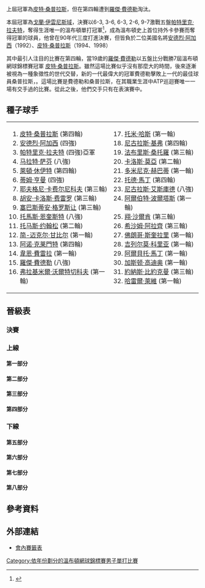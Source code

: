 {{noteTA
|G1=Tennis
|1=zh-hans:轮;zh-hant:圈
|2=zh-hans:半区;zh-hant:半部;
|3=zh-hans:半决赛;zh-hk:準決賽;zh-tw:四強;
|4=zh-hans:半準决赛;zh-hk:半準決賽;zh-tw:八強;
|5=zh-hans:温布尔登;zh-hk:溫布頓;zh-tw:溫布頓;
}}

{{GrandSlamEvents|2001|溫布頓網球錦標賽|
|defchamp= {{Flagicon|USA}} [[皮特·桑普拉斯|皮特·桑普拉斯]]
|champ={{flagicon|CRO}} [[戈蘭·伊雲尼斯域|戈蘭·伊雲尼斯域]]
|runner={{flagicon|AUS}} [[帕特里克·拉夫特|帕特里克·拉夫特]]
|score=6-3, 3-6, 6-3, 2-6, 9-7
}}

{{main|2001年溫布爾登網球錦標賽}}

上屆冠軍為[[皮特·桑普拉斯|皮特·桑普拉斯]]，但在第四輪遭到[[羅傑·費德勒|羅傑·費德勒]]淘汰。

本屆冠軍為[[戈蘭·伊雲尼斯域|戈蘭·伊雲尼斯域]]，決賽以6-3, 3-6, 6-3, 2-6, 9-7激戰五盤[[帕特里克·拉夫特|帕特里克·拉夫特]]，奪得生涯唯一的溫布頓單打冠軍<ref>{{Cite web |url=http://www.nytimes.com/2001/07/10/sports/tennis-a-wild-card-a-wild-crowd-a-wild-wimbledon-finish.html |title=TENNIS; A Wild Card, a Wild Crowd, a Wild Wimbledon Finish - The New York Times<!-- 机器人生成的标题 --> |accessdate=2010-02-27 |archive-date=2014-08-02 |archive-url=https://web.archive.org/web/20140802162034/http://www.nytimes.com/2001/07/10/sports/tennis-a-wild-card-a-wild-crowd-a-wild-wimbledon-finish.html |dead-url=no }}</ref>，成為溫布頓史上首位持外卡參賽而奪得冠軍的球員，他曾在90年代三度打進決賽，但皆負於二位美國名將[[安德烈·阿加西|安德烈·阿加西]]（1992）、[[皮特·桑普拉斯|皮特·桑普拉斯]]（1994、1998）

其中最引人注目的比賽在第四輪，當19歲的[[羅傑·費德勒|羅傑·費德勒]]以五盤比分戰勝7屆溫布頓網球錦標賽冠軍 [[皮特·桑普拉斯|皮特·桑普拉斯]]。雖然這場比賽似乎沒有那麼大的時間，後來逐漸被視為一種象徵性的世代交替，新的一代最偉大的冠軍費德勒擊敗上一代的最佳球員桑普拉斯，。這場比賽是費德勒和桑普拉斯，在其職業生涯中ATP巡迴賽唯一一場有交手過的比賽。從此之後，他們交手只有在表演賽中。

== 種子球手 ==
{|
|valign=top|
<ol>
<li> {{flagicon|USA}} [[皮特·桑普拉斯|皮特·桑普拉斯]] (第四輪)</li>
<li> {{flagicon|USA}} [[安德烈·阿加西|安德烈·阿加西]] (四強)</li>
<li> {{flagicon|AUS}} [[帕特里克·拉夫特|帕特里克·拉夫特]] (四強)亞軍</li>
<li> {{flagicon|RUS}} [[马拉特·萨芬|马拉特·萨芬]] (八強)</li>
<li> {{flagicon|AUS}} [[萊頓·休伊特|萊頓·休伊特]] (第四輪)</li>
<li> {{flagicon|GBR}} [[蒂姆·亨曼|蒂姆·亨曼]] (四強)</li>
<li> {{flagicon|RUS}} [[耶夫格尼·卡费尔尼科夫|耶夫格尼·卡费尔尼科夫]] (第三輪)</li>
<li> {{flagicon|ESP}} [[胡安·卡洛斯·费雷罗|胡安·卡洛斯·费雷罗]] (第三輪)</li>
<li> {{flagicon|FRA}} [[塞巴斯蒂安·格罗斯让|塞巴斯蒂安·格罗斯让]] (第三輪)</li>
<li> {{flagicon|SWE}} [[托馬斯·恩奎斯特|托馬斯·恩奎斯特]] (八強)</li>
<li> {{flagicon|SWE}} [[托马斯·约翰松|托马斯·约翰松]] (第二輪)</li>
<li> {{flagicon|USA}} [[简-迈克尔·甘比尔|简-迈克尔·甘比尔]] (第一輪)</li>
<li> {{flagicon|FRA}} [[阿诺·克莱芒|阿诺·克莱門特]] (第四輪)</li>
<li> {{flagicon|ZAF}} [[韋恩·費雷拉|韋恩·費雷拉]] (第一輪)</li>
<li> {{flagicon|CHE}} [[羅傑·費德勒|羅傑·費德勒]] (八強)</li>
<li> {{flagicon|BLR}} [[弗拉基米爾·沃爾特切科夫|弗拉基米爾·沃爾特切科夫]] (第一輪)</li>

</ol>
|valign=top|
<ol start=17>
<li> {{flagicon|DEU}} [[托米·哈斯|托米·哈斯]] (第一輪)</li>
<li> {{flagicon|DEU}} [[尼古拉斯·基弗|尼古拉斯·基弗]] (第四輪)</li>
<li> {{flagicon|FRA}} [[法布里斯·桑托羅|法布里斯·桑托羅]] (第三輪)</li>
<li> {{flagicon|ESP}} [[卡洛斯·莫亞|卡洛斯·莫亞]] (第二輪)</li>
<li> {{flagicon|SVK}} [[多米尼克·赫巴蒂|多米尼克·赫巴蒂]] (第一輪)</li>
<li> {{flagicon|USA}} [[托德·馬丁|托德·馬丁]] (第四輪)</li>
<li> {{flagicon|FRA}} [[尼古拉斯·艾斯庫德|尼古拉斯·艾斯庫德]] (八強)</li>
<li> {{flagicon|ESP}} [[阿爾伯特·波爾塔斯|阿爾伯特·波爾塔斯]] (第一輪)</li>
<li> {{flagicon|NLD}} [[翔·沙爾肯|翔·沙爾肯]] (第三輪)</li>
<li> {{flagicon|MAR}} [[希沙姆·阿拉齊|希沙姆·阿拉齊]] (第三輪)</li>
<li> {{flagicon|ARG}} [[佛朗哥·斯奎拉里|佛朗哥·斯奎拉里]] (第一輪)</li>
<li> {{flagicon|ARG}} [[吉列尔莫·科里亚|吉列尔莫·科里亚]] (第一輪)</li>
<li> {{flagicon|ESP}} [[阿爾貝托·馬丁|阿爾貝托·馬丁]] (第一輪)</li>
<li> {{flagicon|ARG}} [[加斯顿·高迪奥|加斯顿·高迪奥]] (第一輪)</li>
<li> {{flagicon|SWE}} [[約納斯·比約克曼|約納斯·比約克曼]] (第三輪)</li>
<li> {{flagicon|ISR}} [[哈雷爾·萊維|哈雷爾·萊維]] (第一輪)</li>

</ol>
|}

== 晉級表 ==
{{Draw key}}
=== 決賽 ===
{{8TeamBracket-Tennis5
| RD1=八強
| RD2=四強
| RD3=決賽
| team-width=175
| RD3-team1={{flagicon|HRV}} '''[[戈蘭·伊雲尼斯域|伊雲尼斯域]]'''
| RD3-seed1=WC
| RD3-team2={{flagicon|AUS}} [[帕特里克·拉夫特|拉夫特]]
| RD3-seed2=3
| RD3-score1-1='''6'''
| RD3-score2-1=3
| RD3-score1-2=3
| RD3-score2-2='''6'''
| RD3-score1-3='''6'''
| RD3-score2-3=3
| RD3-score1-4=2
| RD3-score2-4='''6'''
| RD3-score1-5='''9'''
| RD3-score2-5=7
| RD2-team1={{flagicon|GBR}} [[蒂姆·亨曼|亨曼]]
| RD2-seed1=6
| RD2-team2={{flagicon|HRV}} '''[[戈蘭·伊雲尼斯域|伊雲尼斯域]]'''
| RD2-seed2=WC
| RD2-score1-1=5
| RD2-score2-1='''7'''
| RD2-score1-2='''7<sup>8</sup>'''
| RD2-score2-2=6<sup>6</sup>
| RD2-score1-3='''6'''
| RD2-score2-3=0
| RD2-score1-4=6<sup>5</sup>
| RD2-score2-4='''7<sup>7</sup>'''
| RD2-score1-5=3
| RD2-score2-5='''6'''
| RD2-team3={{flagicon|AUS}} '''[[帕特里克·拉夫特|拉夫特]]'''
| RD2-seed3=3
| RD2-team4={{flagicon|USA}} [[安德烈·阿加西|阿加西]]
| RD2-seed4=2
| RD2-score3-1=2
| RD2-score4-1='''6'''
| RD2-score3-2='''6'''
| RD2-score4-2=3
| RD2-score3-3=3
| RD2-score4-3='''6'''
| RD2-score3-4='''6'''
| RD2-score4-4=2
| RD2-score3-5='''8'''
| RD2-score4-5=6
| RD1-team1={{flagicon|CHE}} [[羅傑·費德勒|費德勒]]
| RD1-seed1=15
| RD1-team2={{flagicon|GBR}} '''[[蒂姆·亨曼|亨曼]]'''
| RD1-seed2=6
| RD1-score1-1=5
| RD1-score2-1='''7'''
| RD1-score1-2=6<sup>6</sup>
| RD1-score2-2='''7<sup>8</sup>'''
| RD1-score1-3='''6'''
| RD1-score2-3=2
| RD1-score1-4=6<sup>6</sup>
| RD1-score2-4='''7<sup>8</sup>'''
| RD1-team3={{flagicon|RUS}} [[马拉特·萨芬|萨芬]]
| RD1-seed3=4
| RD1-team4={{flagicon|HRV}} '''[[戈蘭·伊雲尼斯域|伊雲尼斯域]]'''
| RD1-seed4=WC
| RD1-score3-1=6<sup>2</sup>
| RD1-score4-1='''7<sup>7</sup>'''
| RD1-score3-2=5
| RD1-score4-2='''7'''
| RD1-score3-3='''6'''
| RD1-score4-3=3
| RD1-score3-4=6<sup>3</sup>
| RD1-score4-4='''7<sup>7</sup>'''
| RD1-team5={{flagicon|SWE}} [[托馬斯·恩奎斯特|恩奎斯特]]
| RD1-seed5=10
| RD1-team6={{flagicon|AUS}} '''[[帕特里克·拉夫特|拉夫特]]'''
| RD1-seed6=3
| RD1-score5-1=1
| RD1-score6-1='''6'''
| RD1-score5-2=3
| RD1-score6-2='''6'''
| RD1-score5-3=6<sup>5</sup>
| RD1-score6-3='''7<sup>7</sup>'''
| RD1-team7={{flagicon|FRA}} [[尼古拉斯·艾斯庫德|艾斯庫德]]
| RD1-seed7=23
| RD1-team8={{flagicon|USA}} '''[[安德烈·阿加西|阿加西]]'''
| RD1-seed8=2
| RD1-score7-1='''7<sup>7</sup>'''
| RD1-score8-1=6<sup>3</sup>
| RD1-score7-2=3
| RD1-score8-2='''6'''
| RD1-score7-3=4
| RD1-score8-3='''6'''
| RD1-score7-4=2
| RD1-score8-4='''6'''
}}

=== 上線 ===
==== 第一部分 ====
{{16TeamBracket-Compact-Tennis5
| RD1=第一輪
| RD2=第二輪
| RD3=第三輪
| RD4=第四輪
| RD4-team01=[[皮特·桑普拉斯|桑普拉斯]]
| RD4-seed01=1
| RD4-team02='''[[羅傑·費德勒|費德勒]]'''
| RD4-seed02=15
| RD4-score01-1=6<sup>7</sup>
| RD4-score02-1='''7<sup>9</sup>'''
| RD4-score01-2='''7'''
| RD4-score02-2=5
| RD4-score01-3=4
| RD4-score02-3='''6'''
| RD4-score01-4='''7<sup>7</sup>'''
| RD4-score02-4=6<sup>2</sup>
| RD4-score01-5=5
| RD4-score02-5='''7'''
| RD3-team01='''[[皮特·桑普拉斯|桑普拉斯]]'''
| RD3-seed01=1
| RD3-team02=[[Sargis_Sargsian|Sargsian]]
| RD3-seed02=
| RD3-score01-1='''6'''
| RD3-score02-1=4
| RD3-score01-2='''6'''
| RD3-score02-2=4
| RD3-score01-3='''7'''
| RD3-score02-3=5
| RD3-team03=[[約納斯·比約克曼|比約克曼]]
| RD3-seed03=31
| RD3-team04='''[[羅傑·費德勒|費德勒]]'''
| RD3-seed04=15
| RD3-score03-1=6<sup>4</sup>
| RD3-score04-1='''7<sup>7</sup>'''
| RD3-score03-2=3
| RD3-score04-2='''6'''
| RD3-score03-3=6<sup>2</sup>
| RD3-score04-3='''7<sup>7</sup>'''
| RD2-team01='''[[皮特·桑普拉斯|桑普拉斯]]'''
| RD2-seed01=1
| RD2-team02=[[Barry_Cowan_(tennis)|Cowan]]
| RD2-seed02=WC
| RD2-score01-1='''6'''
| RD2-score02-1=3
| RD2-score01-2='''6'''
| RD2-score02-2=2
| RD2-score01-3=6<sup>5</sup>
| RD2-score02-3='''7<sup>7</sup>'''
| RD2-score01-4=4
| RD2-score02-4='''6'''
| RD2-score01-5='''6'''
| RD2-score02-5=3
| RD2-team03='''[[Sargis_Sargsian|Sargsian]]'''
| RD2-seed03=
| RD2-team04=[[Tommy_Robredo|Robredo]]
| RD2-seed04=
| RD2-score03-1='''6'''
| RD2-score04-1=2
| RD2-score03-2='''6'''
| RD2-score04-2=4
| RD2-score03-3=3
| RD2-score04-3='''6'''
| RD2-score03-4='''6'''
| RD2-score04-4=1
| RD2-team05='''[[約納斯·比約克曼|比約克曼]]'''
| RD2-seed05=31
| RD2-team06=[[張德培|張德培]]
| RD2-seed06=
| RD2-score05-1='''7<sup>7</sup>'''
| RD2-score06-1=6<sup>4</sup>
| RD2-score05-2='''7<sup>7</sup>'''
| RD2-score06-2=6<sup>1</sup>
| RD2-score05-3='''6'''
| RD2-score06-3=4
| RD2-team07=[[Xavier_Malisse|Malisse]]
| RD2-seed07=
| RD2-team08='''[[羅傑·費德勒|費德勒]]'''
| RD2-seed08=15
| RD2-score07-1=3
| RD2-score08-1='''6'''
| RD2-score07-2=5
| RD2-score08-2='''7'''
| RD2-score07-3='''6'''
| RD2-score08-3=3
| RD2-score07-4='''6'''
| RD2-score08-4=4
| RD2-score07-5=3
| RD2-score08-5='''6'''
| RD1-team01={{flagicon|USA}} '''[[皮特·桑普拉斯|桑普拉斯]]'''
| RD1-seed01=1
| RD1-team02={{flagicon|ESP}} [[Francisco_Clavet|Clavet]]
| RD1-seed02=
| RD1-score01-1='''6'''
| RD1-score02-1=4
| RD1-score01-2='''7<sup>7</sup>'''
| RD1-score02-2=6<sup>5</sup>
| RD1-score01-3='''6'''
| RD1-score02-3=4
| RD1-team03={{flagicon|GBR}} '''[[Barry_Cowan|Cowan]]'''
| RD1-seed03=WC
| RD1-team04={{flagicon|GBR}} [[Mark_Hilton_(tennis)|Hilton]]
| RD1-seed04=WC
| RD1-score03-1='''6'''
| RD1-score04-1=3
| RD1-score03-2='''6'''
| RD1-score04-2=2
| RD1-score03-3='''7<sup>7</sup>'''
| RD1-score04-3=6<sup>2</sup>
| RD1-team05={{flagicon|ARM}} '''[[Sargis_Sargsian|Sargsian]]'''
| RD1-seed05=
| RD1-team06={{flagicon|ARG}} [[José_Acasuso|Acasuso]]
| RD1-seed06=
| RD1-score05-1='''6'''
| RD1-score06-1=3
| RD1-score05-2='''6'''
| RD1-score06-2=1
| RD1-score05-3='''6'''
| RD1-score06-3=4
| RD1-team07={{flagicon|ESP}} '''[[Tommy_Robredo|Robredo]]'''
| RD1-seed07=
| RD1-team08={{flagicon|ISR}} [[哈雷爾·萊維|萊維]]
| RD1-seed08=32
| RD1-score07-1='''7<sup>7</sup>'''
| RD1-score08-1=6<sup>5</sup>
| RD1-score07-2='''6'''
| RD1-score08-2=5
| RD1-score08-3=r
| RD1-team09={{flagicon|SWE}} '''[[約納斯·比約克曼|比約克曼]]'''
| RD1-seed09=31
| RD1-team10={{flagicon|DEU}} [[Lars_Burgsmüller|Burgsmüller]]
| RD1-seed10=
| RD1-score09-1='''6'''
| RD1-score10-1=4
| RD1-score09-2='''6'''
| RD1-score10-2=3
| RD1-score09-3='''6'''
| RD1-score10-3=4
| RD1-team11={{flagicon|USA}} '''[[張德培|張德培]]'''
| RD1-seed11=
| RD1-team12={{flagicon|CZE}} [[Jiří_Vaněk_(tennis_player)|Vaněk]]
| RD1-seed12=
| RD1-score11-1='''6'''
| RD1-score12-1=2
| RD1-score11-2='''6'''
| RD1-score12-2=2
| RD1-score11-3=6<sup>4</sup>
| RD1-score12-3='''7<sup>7</sup>'''
| RD1-score11-4=4
| RD1-score12-4='''6'''
| RD1-score11-5='''6'''
| RD1-score12-5=2
| RD1-team13={{flagicon|BEL}} '''[[Xavier_Malisse|Malisse]]'''
| RD1-seed13=
| RD1-team14={{flagicon|ESP}} [[Jacobo_Diaz|Diaz]]
| RD1-seed14=
| RD1-score13-1='''6'''
| RD1-score14-1=2
| RD1-score13-2='''6'''
| RD1-score14-2=3
| RD1-score13-3='''6'''
| RD1-score14-3=3
| RD1-team15={{flagicon|BEL}} [[Christophe_Rochus|Rochus]]
| RD1-seed15=
| RD1-team16={{flagicon|CHE}} '''[[羅傑·費德勒|費德勒]]'''
| RD1-seed16=15
| RD1-score15-1=2
| RD1-score16-1='''6'''
| RD1-score15-2=3
| RD1-score16-2='''6'''
| RD1-score15-3=2
| RD1-score16-3='''6'''
}}

==== 第二部分 ====
{{16TeamBracket-Compact-Tennis5
| RD1=第一輪
| RD2=第二輪
| RD3=第三輪
| RD4=第四輪
| RD4-team01=[[托德·馬丁|馬丁]]
| RD4-seed01=22
| RD4-team02='''[[蒂姆·亨曼|亨曼]]'''
| RD4-seed02=6
| RD4-score01-1='''7<sup>7</sup>'''
| RD4-score02-1=6<sup>3</sup>
| RD4-score01-2=6<sup>5</sup>
| RD4-score02-2='''7<sup>7</sup>'''
| RD4-score01-3='''6'''
| RD4-score02-3=4
| RD4-score01-4=3
| RD4-score02-4='''6'''
| RD4-score01-5=2
| RD4-score02-5='''6'''
| RD3-team01=[[Magnus_Larsson|Larsson]]
| RD3-seed01=
| RD3-team02='''[[托德·馬丁|馬丁]]'''
| RD3-seed02=22
| RD3-score01-1='''6'''
| RD3-score02-1=4
| RD3-score01-2=0
| RD3-score02-2='''6'''
| RD3-score01-3=3
| RD3-score02-3='''6'''
| RD3-score01-4=5
| RD3-score02-4='''7'''
| RD3-team03=[[翔·沙爾肯|沙爾肯]]
| RD3-seed03=25
| RD3-team04='''[[蒂姆·亨曼|亨曼]]'''
| RD3-seed04=6
| RD3-score03-1='''7'''
| RD3-score04-1=5
| RD3-score03-2=3
| RD3-score04-2='''6'''
| RD3-score03-3=4
| RD3-score04-3='''6'''
| RD3-score03-4=2
| RD3-score04-4='''6'''
| RD2-team01=[[Chris_Woodruff|Woodruff]]
| RD2-seed01=
| RD2-team02='''[[Magnus_Larsson|Larsson]]'''
| RD2-seed02=
| RD2-score01-1=4
| RD2-score02-1='''6'''
| RD2-score01-2=4
| RD2-score02-2='''6'''
| RD2-score01-3=2
| RD2-score02-3='''6'''
| RD2-team03=[[Jiří_Novák|Novák]]
| RD2-seed03=
| RD2-team04='''[[托德·馬丁|馬丁]]'''
| RD2-seed04=22
| RD2-score03-1='''7<sup>7</sup>'''
| RD2-score04-1=6<sup>3</sup>
| RD2-score03-2='''6'''
| RD2-score04-2=2
| RD2-score03-3=4
| RD2-score04-3='''6'''
| RD2-score03-4=4
| RD2-score04-4='''6'''
| RD2-score03-5=4
| RD2-score04-5='''6'''
| RD2-team05='''[[翔·沙爾肯|沙爾肯]]'''
| RD2-seed05=25
| RD2-team06=[[Bob_Bryan|Bryan]]
| RD2-seed06=Q
| RD2-score05-1='''6'''
| RD2-score06-1=4
| RD2-score05-2=3
| RD2-score06-2='''6'''
| RD2-score05-3='''6'''
| RD2-score06-3=3
| RD2-score05-4='''6'''
| RD2-score06-4=4
| RD2-team07=[[Martin_Lee|Lee]]
| RD2-seed07=WC
| RD2-team08='''[[蒂姆·亨曼|亨曼]]'''
| RD2-seed08=6
| RD2-score07-1=2
| RD2-score08-1='''6'''
| RD2-score07-2=3
| RD2-score08-2='''6'''
| RD2-score07-3=4
| RD2-score08-3='''6'''
| RD1-team01={{flagicon|USA}} [[简-迈克尔·甘比尔|甘比尔]]
| RD1-seed01=12
| RD1-team02={{flagicon|USA}} '''[[Chris_Woodruff|Woodruff]]'''
| RD1-seed02=
| RD1-score01-1=4
| RD1-score02-1='''6'''
| RD1-score01-2='''6'''
| RD1-score02-2=3
| RD1-score01-3='''7<sup>7</sup>'''
| RD1-score02-3=6<sup>4</sup>
| RD1-score01-4=3
| RD1-score02-4='''6'''
| RD1-score01-5=2
| RD1-score02-5='''6'''
| RD1-team03={{flagicon|SWE}} '''[[Magnus_Larsson|Larsson]]'''
| RD1-seed03=
| RD1-team04={{flagicon|CHE}} [[Marc_Rosset|Rosset]]
| RD1-seed04=
| RD1-score03-1='''6'''
| RD1-score04-1=4
| RD1-score03-2=3
| RD1-score04-2='''6'''
| RD1-score03-3=6<sup>0</sup>
| RD1-score04-3='''7<sup>7</sup>'''
| RD1-score03-4='''6'''
| RD1-score04-4=3
| RD1-score03-5='''6'''
| RD1-score04-5=2
| RD1-team05={{flagicon|CZE}} '''[[Jiří_Novák|Novák]]'''
| RD1-seed05=
| RD1-team06={{flagicon|ESP}} [[Fernando_Vicente|Vicente]]
| RD1-seed06=
| RD1-score05-1='''6'''
| RD1-score06-1=1
| RD1-score05-2='''6'''
| RD1-score06-2=4
| RD1-score05-3='''6'''
| RD1-score06-3=3
| RD1-team07={{flagicon|THA}} [[Paradorn_Srichaphan|Srichaphan]]
| RD1-seed07=LL
| RD1-team08={{flagicon|USA}} '''[[托德·馬丁|馬丁]]'''
| RD1-seed08=22
| RD1-score07-1=3
| RD1-score08-1='''6'''
| RD1-score07-2=4
| RD1-score08-2='''6'''
| RD1-score07-3='''7<sup>7</sup>'''
| RD1-score08-3=6<sup>4</sup>
| RD1-score07-4=3
| RD1-score08-4='''6'''
| RD1-team09={{flagicon|NLD}} '''[[翔·沙爾肯|沙爾肯]]'''
| RD1-seed09=25
| RD1-team10={{flagicon|AUT}} [[Stefan_Koubek|Koubek]]
| RD1-seed10=
| RD1-score09-1='''6'''
| RD1-score10-1=4
| RD1-score09-2=3
| RD1-score10-2='''6'''
| RD1-score09-3='''6'''
| RD1-score10-3=4
| RD1-score09-4=6<sup>2</sup>
| RD1-score10-4='''7<sup>7</sup>'''
| RD1-score09-5='''7'''
| RD1-score10-5=5
| RD1-team11={{flagicon|CZE}} [[Bohdan_Ulihrach|Ulihrach]]
| RD1-seed11=
| RD1-team12={{flagicon|USA}} '''[[Bob_Bryan|Bryan]]'''
| RD1-seed12=Q
| RD1-score11-1=3
| RD1-score12-1='''6'''
| RD1-score11-2=4
| RD1-score12-2='''6'''
| RD1-score11-3=1
| RD1-score12-3='''6'''
| RD1-team13={{flagicon|GBR}} '''[[Martin_Lee|Lee]]'''
| RD1-seed13=WC
| RD1-team14={{flagicon|ITA}} [[Gianluca_Pozzi|Pozzi]]
| RD1-seed14=
| RD1-score13-1='''6'''
| RD1-score14-1=4
| RD1-score13-2='''6'''
| RD1-score14-2=3
| RD1-score13-3='''6'''
| RD1-score14-3=1
| RD1-team15={{flagicon|RUS}} [[Artem_Derepasko|Derepasko]]
| RD1-seed15=Q
| RD1-team16={{flagicon|GBR}} '''[[蒂姆·亨曼|亨曼]]'''
| RD1-seed16=6
| RD1-score15-1=1
| RD1-score16-1='''6'''
| RD1-score15-2=1
| RD1-score16-2='''6'''
| RD1-score15-3=1
| RD1-score16-3='''6'''
}}

==== 第三部分 ====
{{16TeamBracket-Compact-Tennis5
| RD1=第一輪
| RD2=第二輪
| RD3=第三輪
| RD4=第四輪
| RD4-team01='''[[马拉特·萨芬|萨芬]]'''
| RD4-seed01=4
| RD4-team02=[[阿诺·克莱芒|克莱門特]]
| RD4-seed02=13
| RD4-score01-1='''6'''
| RD4-score02-1=0
| RD4-score01-2='''6'''
| RD4-score02-2=3
| RD4-score01-3='''6'''
| RD4-score02-3=2
| RD3-team01='''[[马拉特·萨芬|萨芬]]'''
| RD3-seed01=4
| RD3-team02=[[David_Prinosil|Prinosil]]
| RD3-seed02=
| RD3-score01-1='''7<sup>7</sup>'''
| RD3-score02-1=6<sup>1</sup>
| RD3-score01-2='''6'''
| RD3-score02-2=3
| RD3-score01-3=5
| RD3-score02-3='''7'''
| RD3-score01-4=1
| RD3-score02-4='''6'''
| RD3-score01-5='''6'''
| RD3-score02-5=3
| RD3-team03=[[Raemon_Sluiter|Sluiter]]
| RD3-seed03=
| RD3-team04='''[[阿诺·克莱芒|克莱門特]]'''
| RD3-seed04=13
| RD3-score03-1='''7<sup>7</sup>'''
| RD3-score04-1=6<sup>4</sup>
| RD3-score03-2=6<sup>7</sup>
| RD3-score04-2='''7<sup>9</sup>'''
| RD3-score03-3=4
| RD3-score04-3='''6'''
| RD3-score03-4=4
| RD3-score04-4='''6'''
| RD2-team01='''[[马拉特·萨芬|萨芬]]'''
| RD2-seed01=4
| RD2-team02=[[Daniel_Nestor|Nestor]]
| RD2-seed02=Q
| RD2-score01-1='''7<sup>7</sup>'''
| RD2-score02-1=6<sup>4</sup>
| RD2-score01-2=3
| RD2-score02-2='''6'''
| RD2-score01-3=1
| RD2-score02-3='''2'''
| RD2-score02-4=r
| RD2-team03='''[[David_Prinosil|Prinosil]]'''
| RD2-seed03=
| RD2-team04=[[Davide_Sanguinetti|Sanguinetti]]
| RD2-seed04=
| RD2-score03-1='''6'''
| RD2-score04-1=3
| RD2-score03-2=4
| RD2-score04-2='''6'''
| RD2-score03-3='''6'''
| RD2-score04-3=4
| RD2-score03-4=4
| RD2-score04-4='''6'''
| RD2-score03-5='''6'''
| RD2-score04-5=0
| RD2-team05='''[[Raemon_Sluiter|Sluiter]]'''
| RD2-seed05=
| RD2-team06=[[Todd_Woodbridge|Woodbridge]]
| RD2-seed06=Q
| RD2-score05-1='''6'''
| RD2-score06-1=4
| RD2-score05-2='''7<sup>7</sup>'''
| RD2-score06-2=6<sup>3</sup>
| RD2-score05-3=2
| RD2-score06-3='''6'''
| RD2-score05-4='''6'''
| RD2-score06-4=3
| RD2-team07=[[German_Puentes|Puentes]]
| RD2-seed07=
| RD2-team08='''[[阿诺·克莱芒|克莱門特]]'''
| RD2-seed08=13
| RD2-score07-1=3
| RD2-score08-1='''6'''
| RD2-score07-2=3
| RD2-score08-2='''6'''
| RD2-score07-3=4
| RD2-score08-3='''6'''
| RD1-team01={{flagicon|RUS}} '''[[马拉特·萨芬|萨芬]]'''
| RD1-seed01=4
| RD1-team02={{flagicon|AUT}} [[Julian_Knowle|Knowle]]
| RD1-seed02=Q
| RD1-score01-1='''6'''
| RD1-score02-1=2
| RD1-score01-2='''7'''
| RD1-score02-2=5
| RD1-score01-3=5
| RD1-score02-3='''7'''
| RD1-score01-4='''6'''
| RD1-score02-4=3
| RD1-team03={{flagicon|ESP}} [[Galo_Blanco|Blanco]]
| RD1-seed03=
| RD1-team04={{flagicon|CAN}} '''[[Daniel_Nestor|Nestor]]'''
| RD1-seed04=Q
| RD1-score03-1=2
| RD1-score04-1='''6'''
| RD1-score03-2=3
| RD1-score04-2='''6'''
| RD1-score03-3=2
| RD1-score04-3='''6'''
| RD1-team05={{flagicon|DEU}} '''[[David_Prinosil|Prinosil]]'''
| RD1-seed05=
| RD1-team06={{flagicon|KOR}} [[Hyung-Taik_Lee|Lee]]
| RD1-seed06=
| RD1-score05-1=6<sup>5</sup>
| RD1-score06-1='''7<sup>7</sup>'''
| RD1-score05-2='''6'''
| RD1-score06-2=2
| RD1-score05-3='''6'''
| RD1-score06-3=4
| RD1-score05-4='''6'''
| RD1-score06-4=4
| RD1-team07={{flagicon|ITA}} '''[[Davide_Sanguinetti|Sanguinetti]]'''
| RD1-seed07=
| RD1-team08={{flagicon|ESP}} [[阿爾伯特·波爾塔斯|波爾塔斯]]
| RD1-seed08=24
| RD1-score07-1='''6'''
| RD1-score08-1=3
| RD1-score07-2=3
| RD1-score08-2='''6'''
| RD1-score07-3='''6'''
| RD1-score08-3=3
| RD1-score07-4=6<sup>5</sup>
| RD1-score08-4='''7<sup>7</sup>'''
| RD1-score07-5='''7'''
| RD1-score08-5=5
| RD1-team09={{flagicon|SVK}} [[多米尼克·赫巴蒂|赫巴蒂]]
| RD1-seed09=21
| RD1-team10={{flagicon|NLD}} '''[[Raemon_Sluiter|Sluiter]]'''
| RD1-seed10=
| RD1-score09-1=2
| RD1-score10-1='''6'''
| RD1-score09-2='''7'''
| RD1-score10-2=5
| RD1-score09-3=4
| RD1-score10-3='''6'''
| RD1-score09-4=2
| RD1-score10-4='''6'''
| RD1-team11={{flagicon|AUS}} [[Scott_Draper|Draper]]
| RD1-seed11=Q
| RD1-team12={{flagicon|AUS}} '''[[Todd_Woodbridge|Woodbridge]]'''
| RD1-seed12=Q
| RD1-score11-1='''7'''
| RD1-score12-1=5
| RD1-score11-2=3
| RD1-score12-2='''6'''
| RD1-score11-3='''6'''
| RD1-score12-3=3
| RD1-score11-4=5
| RD1-score12-4='''7'''
| RD1-score11-5=3
| RD1-score12-5='''6'''
| RD1-team13={{flagicon|ESP}} '''[[German_Puentes|Puentes]]'''
| RD1-seed13=
| RD1-team14={{flagicon|ARG}} [[Mariano_Puerta|Puerta]]
| RD1-seed14=
| RD1-score13-1='''6'''
| RD1-score14-1=3
| RD1-score13-2='''7<sup>7</sup>'''
| RD1-score14-2=6<sup>2</sup>
| RD1-score13-3='''6'''
| RD1-score14-3=4
| RD1-team15={{flagicon|DEU}} [[Jens_Knippschild|Knippschild]]
| RD1-seed15=
| RD1-team16={{flagicon|FRA}} '''[[阿诺·克莱芒|克莱門特]]'''
| RD1-seed16=13
| RD1-score15-1=6<sup>5</sup>
| RD1-score16-1='''7<sup>7</sup>'''
| RD1-score15-2='''7'''
| RD1-score16-2=5
| RD1-score15-3=1
| RD1-score16-3='''6'''
| RD1-score15-4=3
| RD1-score16-4='''6'''
}}

==== 第四部分 ====
{{16TeamBracket-Compact-Tennis5
| RD1=第一輪
| RD2=第二輪
| RD3=第三輪
| RD4=第四輪
| RD4-team01='''[[戈蘭·伊雲尼斯域|伊雲尼斯域]]'''
| RD4-seed01=WC
| RD4-team02=[[Greg_Rusedski|Rusedski]]
| RD4-seed02=
| RD4-score01-1='''7<sup>7</sup>'''
| RD4-score02-1=6<sup>5</sup>
| RD4-score01-2='''6'''
| RD4-score02-2=4
| RD4-score01-3='''6'''
| RD4-score02-3=4
| RD3-team01=[[Andy_Roddick|Roddick]]
| RD3-seed01=
| RD3-team02='''[[Goran_Ivanisevic|Ivanišević]]'''
| RD3-seed02=WC
| RD3-score01-1=6<sup>5</sup>
| RD3-score02-1='''7<sup>7</sup>'''
| RD3-score01-2=5
| RD3-score02-2='''7'''
| RD3-score01-3='''6'''
| RD3-score02-3=3
| RD3-score01-4=3
| RD3-score02-4='''6'''
| RD3-team03='''[[Greg_Rusedski|Rusedski]]'''
| RD3-seed03=
| RD3-team04=[[胡安·卡洛斯·费雷罗|费雷罗]]
| RD3-seed04=8
| RD3-score03-1='''6'''
| RD3-score04-1=1
| RD3-score03-2='''6'''
| RD3-score04-2=4
| RD3-score03-3='''6'''
| RD3-score04-3=4
| RD2-team01=[[托马斯·约翰松|约翰松]]
| RD2-seed01=11
| RD2-team02='''[[Andy_Roddick|Roddick]]'''
| RD2-seed02=
| RD2-score01-1=6<sup>1</sup>
| RD2-score02-1='''7<sup>7</sup>'''
| RD2-score01-2=1
| RD2-score02-2='''6'''
| RD2-score01-3='''6'''
| RD2-score02-3=4
| RD2-score01-4=6<sup>3</sup>
| RD2-score02-4='''7<sup>7</sup>'''
| RD2-team03='''[[戈蘭·伊雲尼斯域|伊雲尼斯域]]'''
| RD2-seed03=WC
| RD2-team04=[[卡洛斯·莫亞|莫亞]]
| RD2-seed04=20
| RD2-score03-1=6<sup>6</sup>
| RD2-score04-1='''7<sup>8</sup>'''
| RD2-score03-2='''6'''
| RD2-score04-2=3
| RD2-score03-3='''6'''
| RD2-score04-3=4
| RD2-score03-4='''6'''
| RD2-score04-4=4
| RD2-team05=[[Byron_Black|Black]]
| RD2-seed05=
| RD2-team06='''[[Greg_Rusedski|Rusedski]]'''
| RD2-seed06=
| RD2-score05-1=1
| RD2-score06-1='''6'''
| RD2-score05-2=3
| RD2-score06-2='''6'''
| RD2-score05-3=4
| RD2-score06-3='''6'''
| RD2-team07=[[Jason_Stoltenberg|Stoltenberg]]
| RD2-seed07=
| RD2-team08='''[[胡安·卡洛斯·费雷罗|费雷罗]]'''
| RD2-seed08=8
| RD2-score07-1=6<sup>4</sup>
| RD2-score08-1='''7<sup>7</sup>'''
| RD2-score07-2='''6'''
| RD2-score08-2=4
| RD2-score07-3=3
| RD2-score08-3='''6'''
| RD2-score07-4='''7<sup>7</sup>'''
| RD2-score08-4=6<sup>3</sup>
| RD2-score07-5=3
| RD2-score08-5='''6'''
| RD1-team01={{flagicon|SWE}} '''[[托马斯·约翰松|约翰松]]'''
| RD1-seed01=11
| RD1-team02={{flagicon|AUS}} [[Andrew_Ilie|Ilie]]
| RD1-seed02=
| RD1-score01-1='''6'''
| RD1-score02-1=4
| RD1-score01-2=4
| RD1-score02-2='''6'''
| RD1-score01-3=6<sup>5</sup>
| RD1-score02-3='''7<sup>7</sup>'''
| RD1-score01-4='''7<sup>7</sup>'''
| RD1-score02-4=6<sup>5</sup>
| RD1-score01-5='''6'''
| RD1-score02-5=2
| RD1-team03={{flagicon|USA}} '''[[Andy_Roddick|Roddick]]'''
| RD1-seed03=
| RD1-team04={{flagicon|CHE}} [[Ivo_Heuberger|Heuberger]]
| RD1-seed04=Q
| RD1-score03-1='''6'''
| RD1-score04-1=4
| RD1-score03-2='''6'''
| RD1-score04-2=4
| RD1-score03-3='''7<sup>7</sup>'''
| RD1-score04-3=6<sup>0</sup>
| RD1-team05={{flagicon|SWE}} [[Fredrik_Jonsson|Jonsson]]
| RD1-seed05=Q
| RD1-team06={{flagicon|HRV}} '''[[戈蘭·伊雲尼斯域|伊雲尼斯域]]'''
| RD1-seed06=WC
| RD1-score05-1=4
| RD1-score06-1='''6'''
| RD1-score05-2=4
| RD1-score06-2='''6'''
| RD1-score05-3=4
| RD1-score06-3='''6'''
| RD1-team07={{flagicon|ZAF}} [[Neville_Godwin|Godwin]]
| RD1-seed07=Q
| RD1-team08={{flagicon|ESP}} '''[[卡洛斯·莫亞|莫亞]]'''
| RD1-seed08=20
| RD1-score07-1='''6'''
| RD1-score08-1=2
| RD1-score07-2='''7<sup>7</sup>'''
| RD1-score08-2=6<sup>4</sup>
| RD1-score07-3=3
| RD1-score08-3='''6'''
| RD1-score07-4=4
| RD1-score08-4='''6'''
| RD1-score07-5=4
| RD1-score08-5='''6'''
| RD1-team09={{flagicon|ESP}} [[阿爾貝托·馬丁|馬丁]]
| RD1-seed09=29
| RD1-team10={{flagicon|ZWE}} '''[[Byron_Black|Black]]'''
| RD1-seed10=
| RD1-score09-1=1
| RD1-score10-1='''6'''
| RD1-score09-2=1
| RD1-score10-2='''6'''
| RD1-score09-3=0
| RD1-score10-3='''6'''
| RD1-team11={{flagicon|ROU}} [[Andrei_Pavel|Pavel]]
| RD1-seed11=
| RD1-team12={{flagicon|GBR}} '''[[Greg_Rusedski|Rusedski]]'''
| RD1-seed12=
| RD1-score11-1=6<sup>2</sup>
| RD1-score12-1='''7<sup>7</sup>'''
| RD1-score11-2='''7<sup>7</sup>'''
| RD1-score12-2=6<sup>5</sup>
| RD1-score11-3=6<sup>1</sup>
| RD1-score12-3='''7<sup>7</sup>'''
| RD1-score11-4=2
| RD1-score12-4='''6'''
| RD1-team13={{flagicon|AUS}} '''[[Jason_Stoltenberg|Stoltenberg]]'''
| RD1-seed13=
| RD1-team14={{flagicon|FRA}} [[Julien_Boutter|Boutter]]
| RD1-seed14=
| RD1-score13-1='''6'''
| RD1-score14-1=3
| RD1-score13-2='''6'''
| RD1-score14-2=4
| RD1-score13-3=3
| RD1-score14-3='''6'''
| RD1-score13-4='''6'''
| RD1-score14-4=2
| RD1-team15={{flagicon|GBR}} [[Luke_Milligan|Milligan]]
| RD1-seed15=Q
| RD1-team16={{flagicon|ESP}} '''[[胡安·卡洛斯·费雷罗|费雷罗]]'''
| RD1-seed16=8
| RD1-score15-1=0
| RD1-score16-1='''6'''
| RD1-score15-2=2
| RD1-score16-2='''6'''
| RD1-score15-3=2
| RD1-score16-3='''6'''
}}

=== 下線 ===
==== 第五部分 ====
{{16TeamBracket-Compact-Tennis5
| RD1=第一輪
| RD2=第二輪
| RD3=第三輪
| RD4=第四輪
| RD4-team01=[[Guillermo_Cañas|Cañas]]
| RD4-seed01=
| RD4-team02='''[[托馬斯·恩奎斯特|恩奎斯特]]'''
| RD4-seed02=10
| RD4-score01-1=3
| RD4-score02-1='''6'''
| RD4-score01-2=3
| RD4-score02-2='''6'''
| RD4-score01-3=1
| RD4-score02-3='''6'''
| RD3-team01=[[耶夫格尼·卡费尔尼科夫|卡费尔尼科夫]]
| RD3-seed01=7
| RD3-team02='''[[Guillermo_Cañas|Cañas]]'''
| RD3-seed02=
| RD3-score01-1='''6'''
| RD3-score02-1=3
| RD3-score01-2=1
| RD3-score02-2='''6'''
| RD3-score01-3=3
| RD3-score02-3='''6'''
| RD3-score01-4=6<sup>2</sup>
| RD3-score02-4='''7<sup>7</sup>'''
| RD3-team03=[[Wayne_Black|Black]]
| RD3-seed03=LL
| RD3-team04='''[[托馬斯·恩奎斯特|恩奎斯特]]'''
| RD3-seed04=10
| RD3-score03-1=5
| RD3-score04-1='''7'''
| RD3-score03-2=4
| RD3-score04-2='''6'''
| RD3-score03-3=2
| RD3-score04-3='''6'''
| RD2-team01='''[[耶夫格尼·卡费尔尼科夫|卡费尔尼科夫]]'''
| RD2-seed01=7
| RD2-team02=[[Arvind_Parmar|Parmar]]
| RD2-seed02=WC
| RD2-score01-1=6<sup>5</sup>
| RD2-score02-1='''7<sup>7</sup>'''
| RD2-score01-2='''6'''
| RD2-score02-2=3
| RD2-score01-3='''6'''
| RD2-score02-3=3
| RD2-score01-4='''6'''
| RD2-score02-4=1
| RD2-team03=[[Kenneth_Carlsen|Carlsen]]
| RD2-seed03=
| RD2-team04='''[[Guillermo_Cañas|Cañas]]'''
| RD2-seed04=
| RD2-score03-1=5
| RD2-score04-1='''7'''
| RD2-score03-2='''6'''
| RD2-score04-2=4
| RD2-score03-3='''7<sup>7</sup>'''
| RD2-score04-3=6<sup>1</sup>
| RD2-score03-4=6<sup>4</sup>
| RD2-score04-4='''7<sup>7</sup>'''
| RD2-score03-5=4
| RD2-score04-5='''6'''
| RD2-team05='''[[Wayne_Black|Black]]'''
| RD2-seed05=LL
| RD2-team06=[[Félix_Mantilla_Botella|Mantilla]]
| RD2-seed06=
| RD2-score05-1='''6'''
| RD2-score06-1=1
| RD2-score05-2='''6'''
| RD2-score06-2=2
| RD2-score05-3='''7<sup>7</sup>'''
| RD2-score06-3=6<sup>5</sup>
| RD2-team07=[[Stephane_Huet|Huet]]
| RD2-seed07=Q
| RD2-team08='''[[托馬斯·恩奎斯特|恩奎斯特]]'''
| RD2-seed08=10
| RD2-score07-1=2
| RD2-score08-1='''6'''
| RD2-score07-2=6<sup>1</sup>
| RD2-score08-2='''7<sup>7</sup>'''
| RD2-score07-3=1
| RD2-score08-3='''6'''
| RD1-team01={{flagicon|RUS}} '''[[耶夫格尼·卡费尔尼科夫|卡费尔尼科夫]]'''
| RD1-seed01=7
| RD1-team02={{flagicon|KOR}} [[Yong-Il_Yoon|Yoon]]
| RD1-seed02=Q
| RD1-score01-1='''6'''
| RD1-score02-1=4
| RD1-score01-2='''6'''
| RD1-score02-2=2
| RD1-score01-3='''6'''
| RD1-score02-3=4
| RD1-team03={{flagicon|BRA}} [[André_Sá|Sá]]
| RD1-seed03=LL
| RD1-team04={{flagicon|GBR}} '''[[Arvind_Parmar|Parmar]]'''
| RD1-seed04=WC
| RD1-score03-1=6<sup>3</sup>
| RD1-score04-1='''7<sup>7</sup>'''
| RD1-score03-2='''7<sup>7</sup>'''
| RD1-score04-2=6<sup>5</sup>
| RD1-score03-3=4
| RD1-score04-3='''6'''
| RD1-score03-4='''6'''
| RD1-score04-4=4
| RD1-score03-5=6
| RD1-score04-5='''8'''
| RD1-team05={{flagicon|ESP}} [[Juan_Balcells|Balcells]]
| RD1-seed05=
| RD1-team06={{flagicon|DNK}} '''[[Kenneth_Carlsen|Carlsen]]'''
| RD1-seed06=
| RD1-score05-1=5
| RD1-score06-1='''7'''
| RD1-score05-2=6<sup>4</sup>
| RD1-score06-2='''7<sup>7</sup>'''
| RD1-score05-3=6<sup>8</sup>
| RD1-score06-3='''7<sup>10</sup>'''
| RD1-team07={{flagicon|ARG}} '''[[Guillermo_Cañas|Cañas]]'''
| RD1-seed07=
| RD1-team08={{flagicon|ARG}} [[加斯顿·高迪奥|高迪奥]]
| RD1-seed08=30
| RD1-score07-1=1
| RD1-score08-1='''6'''
| RD1-score07-2='''6'''
| RD1-score08-2=1
| RD1-score07-3=3
| RD1-score08-3='''6'''
| RD1-score07-4='''6'''
| RD1-score08-4=2
| RD1-score07-5='''7'''
| RD1-score08-5=5
| RD1-team09={{flagicon|DEU}} [[托米·哈斯|哈斯]]
| RD1-seed09=17
| RD1-team10={{flagicon|ZWE}} '''[[Wayne_Black|Black]]'''
| RD1-seed10=LL
| RD1-score09-1=4
| RD1-score10-1='''6'''
| RD1-score09-2='''7'''
| RD1-score10-2=5
| RD1-score09-3=1
| RD1-score10-3='''6'''
| RD1-score09-4=0
| RD1-score10-4='''3'''
| RD1-score09-5=r
| RD1-team11={{flagicon|ESP}} '''[[Félix_Mantilla_Botella|Mantilla]]'''
| RD1-seed11=
| RD1-team12={{flagicon|FRA}} [[Michael_Llodra|Llodra]]
| RD1-seed12=Q
| RD1-score11-1='''6'''
| RD1-score12-1=4
| RD1-score11-2='''6'''
| RD1-score12-2=2
| RD1-score11-3=6<sup>5</sup>
| RD1-score12-3='''7<sup>7</sup>'''
| RD1-score11-4=3
| RD1-score12-4='''6'''
| RD1-score11-5='''2'''
| RD1-score12-5=1
| RD1-score12-6=r
| RD1-team13={{flagicon|AUT}} [[Markus_Hipfl|Hipfl]]
| RD1-seed13=
| RD1-team14={{flagicon|FRA}} '''[[Stephane_Huet|Huet]]'''
| RD1-seed14=Q
| RD1-score13-1='''6'''
| RD1-score14-1=3
| RD1-score13-2='''6'''
| RD1-score14-2=3
| RD1-score13-3=4
| RD1-score14-3='''6'''
| RD1-score13-4=4
| RD1-score14-4='''6'''
| RD1-score13-5=3
| RD1-score14-5='''6'''
| RD1-team15={{flagicon|CZE}} [[Martin_Damm|Damm]]
| RD1-seed15=
| RD1-team16={{flagicon|SWE}} '''[[托馬斯·恩奎斯特|恩奎斯特]]'''
| RD1-seed16=10
| RD1-score15-1=1
| RD1-score16-1='''6'''
| RD1-score15-2=3
| RD1-score16-2='''6'''
| RD1-score15-3=5
| RD1-score16-3='''7'''
}}

==== 第六部分 ====
{{16TeamBracket-Compact-Tennis5
| RD1=第一輪
| RD2=第二輪
| RD3=第三輪
| RD4=第四輪
| RD4-team01=[[Mikhail_Youzhny|Youzhny]]
| RD4-seed01=
| RD4-team02='''[[帕特里克·拉夫特|拉夫特]]'''
| RD4-seed02=3
| RD4-score01-1='''6'''
| RD4-score02-1=2
| RD4-score01-2=3
| RD4-score02-2='''6'''
| RD4-score01-3=2
| RD4-score02-3='''6'''
| RD4-score01-4=5
| RD4-score02-4='''7'''
| RD3-team01='''[[Mikhail_Youzhny|Youzhny]]'''
| RD3-seed01=
| RD3-team02=[[法布里斯·桑托羅|桑托羅]]
| RD3-seed02=19
| RD3-score01-1='''7'''
| RD3-score02-1=5
| RD3-score01-2='''6'''
| RD3-score02-2=0
| RD3-score01-3='''2'''
| RD3-score02-3=0
| RD3-score02-4=r
| RD3-team03=[[希沙姆·阿拉齊|阿拉齊]]
| RD3-seed03=26
| RD3-team04='''[[帕特里克·拉夫特|拉夫特]]'''
| RD3-seed04=3
| RD3-score03-1=6<sup>3</sup>
| RD3-score04-1='''7<sup>7</sup>'''
| RD3-score03-2=4
| RD3-score04-2='''6'''
| RD3-score03-3=5
| RD3-score04-3='''7'''
| RD2-team01='''[[Mikhail_Youzhny|Youzhny]]'''
| RD2-seed01=
| RD2-team02=[[Antony_Dupuis|Dupuis]]
| RD2-seed02=
| RD2-score01-1='''7<sup>9</sup>'''
| RD2-score02-1=6<sup>7</sup>
| RD2-score01-2='''6'''
| RD2-score02-2=3
| RD2-score01-3='''6'''
| RD2-score02-3=2
| RD2-team03=[[Max_Mirnyi|Mirnyi]]
| RD2-seed03=
| RD2-team04='''[[法布里斯·桑托羅|桑托羅]]'''
| RD2-seed04=19
| RD2-score03-1=6<sup>4</sup>
| RD2-score04-1='''7<sup>7</sup>'''
| RD2-score03-2=1
| RD2-score04-2='''6'''
| RD2-score03-3=4
| RD2-score04-3='''6'''
| RD2-team05='''[[希沙姆·阿拉齊|阿拉齊]]'''
| RD2-seed05=26
| RD2-team06=[[Olivier_Rochus|Rochus]]
| RD2-seed06=
| RD2-score05-1='''7<sup>7</sup>'''
| RD2-score06-1=6<sup>3</sup>
| RD2-score05-2='''7<sup>7</sup>'''
| RD2-score06-2=6<sup>3</sup>
| RD2-score05-3='''7<sup>7</sup>'''
| RD2-score06-3=6<sup>3</sup>
| RD2-team07=[[Slava_Dosedel|Dosedel]]
| RD2-seed07=
| RD2-team08='''[[帕特里克·拉夫特|拉夫特]]'''
| RD2-seed08=3
| RD2-score07-1=5
| RD2-score08-1='''7'''
| RD2-score07-2='''6'''
| RD2-score08-2=4
| RD2-score07-3=4
| RD2-score08-3='''6'''
| RD2-score07-4=1
| RD2-score08-4='''6'''
| RD1-team01={{flagicon|BLR}} [[弗拉基米爾·沃爾特切科夫|沃爾特切科夫]]
| RD1-seed01=16
| RD1-team02={{flagicon|RUS}} '''[[Mikhail_Youzhny|Youzhny]]'''
| RD1-seed02=
| RD1-score01-1=3
| RD1-score02-1='''6'''
| RD1-score01-2='''7<sup>11</sup>'''
| RD1-score02-2=6<sup>9</sup>
| RD1-score01-3=6<sup>8</sup>
| RD1-score02-3='''7<sup>10</sup>'''
| RD1-score01-4=5
| RD1-score02-4='''7'''
| RD1-team03={{flagicon|FRA}} '''[[Antony_Dupuis|Dupuis]]'''
| RD1-seed03=
| RD1-team04={{flagicon|PHL}} [[Cecil_Mamiit|Mamiit]]
| RD1-seed04=Q
| RD1-score03-1='''6'''
| RD1-score04-1=4
| RD1-score03-2=5
| RD1-score04-2='''7'''
| RD1-score03-3=6<sup>2</sup>
| RD1-score04-3='''7<sup>7</sup>'''
| RD1-score03-4='''6'''
| RD1-score04-4=3
| RD1-score03-5='''6'''
| RD1-score04-5=1
| RD1-team05={{flagicon|AUS}} [[Wayne_Arthurs_(tennis)|Arthurs]]
| RD1-seed05=
| RD1-team06={{flagicon|BLR}} '''[[Max_Mirnyi|Mirnyi]]'''
| RD1-seed06=
| RD1-score05-1=5
| RD1-score06-1='''7'''
| RD1-score05-2=2
| RD1-score06-2='''6'''
| RD1-score05-3=4
| RD1-score06-3='''6'''
| RD1-team07={{flagicon|ARG}} [[Mariano_Zabaleta|Zabaleta]]
| RD1-seed07=
| RD1-team08={{flagicon|FRA}} '''[[法布里斯·桑托羅|桑托羅]]'''
| RD1-seed08=19
| RD1-score07-1=5
| RD1-score08-1='''7'''
| RD1-score07-2=1
| RD1-score08-2='''6'''
| RD1-score07-3=3
| RD1-score08-3='''6'''
| RD1-team09={{flagicon|MAR}} '''[[希沙姆·阿拉齊|阿拉齊]]'''
| RD1-seed09=26
| RD1-team10={{flagicon|ESP}} [[David_Sánchez_(tennis)|Sánchez]]
| RD1-seed10=
| RD1-score09-1='''7<sup>7</sup>'''
| RD1-score10-1=6<sup>4</sup>
| RD1-score09-2='''6'''
| RD1-score10-2=2
| RD1-score09-3='''6'''
| RD1-score10-3=3
| RD1-team11={{flagicon|ARG}} [[Agustin_Calleri|Calleri]]
| RD1-seed11=
| RD1-team12={{flagicon|BEL}} '''[[Olivier_Rochus|Rochus]]'''
| RD1-seed12=
| RD1-score11-1='''7<sup>7</sup>'''
| RD1-score12-1=6<sup>5</sup>
| RD1-score11-2=3
| RD1-score12-2='''6'''
| RD1-score11-3=3
| RD1-score12-3='''6'''
| RD1-score11-4=3
| RD1-score12-4='''6'''
| RD1-team13={{flagicon|CZE}} '''[[Slava_Dosedel|Dosedel]]'''
| RD1-seed13=
| RD1-team14={{flagicon|CZE}} [[Jan_Vacek|J. Vacek]]
| RD1-seed14=LL
| RD1-score13-1='''7'''
| RD1-score14-1=5
| RD1-score13-2='''6'''
| RD1-score14-2=1
| RD1-score13-3=1
| RD1-score14-3='''6'''
| RD1-score13-4='''7<sup>7</sup>'''
| RD1-score14-4=6<sup>5</sup>
| RD1-team15={{flagicon|CZE}} [[Daniel_Vacek|D. Vacek]]
| RD1-seed15=
| RD1-team16={{flagicon|AUS}} '''[[帕特里克·拉夫特|拉夫特]]'''
| RD1-seed16=3
| RD1-score15-1=2
| RD1-score16-1='''6'''
| RD1-score15-2=6<sup>7</sup>
| RD1-score16-2='''7<sup>9</sup>'''
| RD1-score15-3=3
| RD1-score16-3='''6'''
}}

==== 第七部分 ====
{{16TeamBracket-Compact-Tennis5
| RD1=第一輪
| RD2=第二輪
| RD3=第三輪
| RD4=第四輪
| RD4-team01=[[萊頓·休伊特|休伊特]]
| RD4-seed01=5
| RD4-team02='''[[尼古拉斯·艾斯庫德|艾斯庫德]]'''
| RD4-seed02=23
| RD4-score01-1='''6'''
| RD4-score02-1=4
| RD4-score01-2=4
| RD4-score02-2='''6'''
| RD4-score01-3=3
| RD4-score02-3='''6'''
| RD4-score01-4='''6'''
| RD4-score02-4=4
| RD4-score01-5=4
| RD4-score02-5='''6'''
| RD3-team01='''[[萊頓·休伊特|休伊特]]'''
| RD3-seed01=5
| RD3-team02=[[Younes_El_Aynaoui|El Aynaoui]]
| RD3-seed02=
| RD3-score01-1='''7'''
| RD3-score02-1=5
| RD3-score01-2=5
| RD3-score02-2='''7'''
| RD3-score01-3='''6'''
| RD3-score02-3=4
| RD3-score01-4='''7<sup>7</sup>'''
| RD3-score02-4=6<sup>4</sup>
| RD3-team03='''[[尼古拉斯·艾斯庫德|艾斯庫德]]'''
| RD3-seed03=23
| RD3-team04=[[塞巴斯蒂安·格罗斯让|格罗斯让]]
| RD3-seed04=9
| RD3-score03-1=5
| RD3-score04-1='''7'''
| RD3-score03-2='''6'''
| RD3-score04-2=4
| RD3-score03-3='''6'''
| RD3-score04-3=3
| RD3-score03-4='''6'''
| RD3-score04-4=4
| RD2-team01='''[[萊頓·休伊特|休伊特]]'''
| RD2-seed01=5
| RD2-team02=[[Taylor_Dent|Dent]]
| RD2-seed02=Q
| RD2-score01-1=1
| RD2-score02-1='''6'''
| RD2-score01-2='''7'''
| RD2-score02-2=5
| RD2-score01-3='''6'''
| RD2-score02-3=3
| RD2-score01-4=6<sup>2</sup>
| RD2-score02-4='''7<sup>7</sup>'''
| RD2-score01-5='''6'''
| RD2-score02-5=3
| RD2-team03='''[[Younes_El_Aynaoui|El Aynaoui]]'''
| RD2-seed03=
| RD2-team04=[[Andreas_Vinciguerra|Vinciguerra]]
| RD2-seed04=
| RD2-score03-1='''6'''
| RD2-score04-1=1
| RD2-score03-2='''6'''
| RD2-score04-2=4
| RD2-score03-3='''7<sup>7</sup>'''
| RD2-score04-3=6<sup>4</sup>
| RD2-team05='''[[尼古拉斯·艾斯庫德|艾斯庫德]]'''
| RD2-seed05=23
| RD2-team06=[[Leander_Paes|Paes]]
| RD2-seed06=Q
| RD2-score05-1='''6'''
| RD2-score06-1=3
| RD2-score05-2='''6'''
| RD2-score06-2=4
| RD2-score05-3='''6'''
| RD2-score06-3=2
| RD2-team07=[[Rainer_Schüttler|Schüttler]]
| RD2-seed07=
| RD2-team08='''[[塞巴斯蒂安·格罗斯让|格罗斯让]]'''
| RD2-seed08=9
| RD2-score07-1=5
| RD2-score08-1='''7'''
| RD2-score07-2=2
| RD2-score08-2='''6'''
| RD2-score07-3=6<sup>6</sup>
| RD2-score08-3='''7<sup>8</sup>'''
| RD1-team01={{flagicon|AUS}} '''[[萊頓·休伊特|休伊特]]'''
| RD1-seed01=5
| RD1-team02={{flagicon|SWE}} [[Magnus_Gustafsson|Gustafsson]]
| RD1-seed02=
| RD1-score01-1='''6'''
| RD1-score02-1=1
| RD1-score01-2='''6'''
| RD1-score02-2=2
| RD1-score01-3='''6'''
| RD1-score02-3=4
| RD1-team03={{flagicon|ESP}} [[Sergi_Bruguera|Bruguera]]
| RD1-seed03=
| RD1-team04={{flagicon|USA}} '''[[Taylor_Dent|Dent]]'''
| RD1-seed04=Q
| RD1-score03-1=0
| RD1-score04-1='''6'''
| RD1-score03-2=1
| RD1-score04-2='''6'''
| RD1-score03-3=4
| RD1-score04-3='''6'''
| RD1-team05={{flagicon|NLD}} [[Edwin_Kempes|Kempes]]
| RD1-seed05=
| RD1-team06={{flagicon|MAR}} '''[[Younes_El_Aynaoui|El Aynaoui]]'''
| RD1-seed06=
| RD1-score05-1=6<sup>5</sup>
| RD1-score06-1='''7<sup>7</sup>'''
| RD1-score05-2='''7'''
| RD1-score06-2=5
| RD1-score05-3='''6'''
| RD1-score06-3=3
| RD1-score05-4=3
| RD1-score06-4='''6'''
| RD1-score05-5=10
| RD1-score06-5='''12'''
| RD1-team07={{flagicon|SWE}} '''[[Andreas_Vinciguerra|Vinciguerra]]'''
| RD1-seed07=
| RD1-team08={{flagicon|ARG}} [[佛朗哥·斯奎拉里|斯奎拉里]]
| RD1-seed08=27
| RD1-score07-1='''6'''
| RD1-score08-1=4
| RD1-score07-2='''7<sup>7</sup>'''
| RD1-score08-2=6<sup>2</sup>
| RD1-score07-3=3
| RD1-score08-3='''6'''
| RD1-score07-4='''6'''
| RD1-score08-4=4
| RD1-team09={{flagicon|FRA}} '''[[尼古拉斯·艾斯庫德|艾斯庫德]]'''
| RD1-seed09=23
| RD1-team10={{flagicon|USA}} [[Mardy_Fish|Fish]]
| RD1-seed10=LL
| RD1-score09-1='''6'''
| RD1-score10-1=2
| RD1-score09-2='''6'''
| RD1-score10-2=3
| RD1-score09-3='''6'''
| RD1-score10-3=2
| RD1-team11={{flagicon|IND}} '''[[Leander_Paes|Paes]]'''
| RD1-seed11=Q
| RD1-team12={{flagicon|DEU}} [[Daniel_Elsner|Elsner]]
| RD1-seed12=
| RD1-score11-1='''6'''
| RD1-score12-1=0
| RD1-score11-2='''6'''
| RD1-score12-2=1
| RD1-score11-3=3
| RD1-score12-3='''6'''
| RD1-score11-4='''7'''
| RD1-score12-4=5
| RD1-team13={{flagicon|HRV}} [[Ivan_Ljubičić|Ljubičić]]
| RD1-seed13=
| RD1-team14={{flagicon|DEU}} '''[[Rainer_Schüttler|Schüttler]]'''
| RD1-seed14=
| RD1-score13-1=6<sup>3</sup>
| RD1-score14-1='''7<sup>7</sup>'''
| RD1-score13-2=6<sup>4</sup>
| RD1-score14-2='''7<sup>7</sup>'''
| RD1-score13-3=5
| RD1-score14-3='''7'''
| RD1-team15={{flagicon|CHE}} [[Michel_Kratochvil|Kratochvil]]
| RD1-seed15=
| RD1-team16={{flagicon|FRA}} '''[[塞巴斯蒂安·格罗斯让|格罗斯让]]'''
| RD1-seed16=9
| RD1-score15-1=3
| RD1-score16-1='''6'''
| RD1-score15-2=3
| RD1-score16-2='''6'''
| RD1-score15-3=4
| RD1-score16-3='''6'''
}}

==== 第八部分 ====
{{16TeamBracket-Compact-Tennis5
| RD1=第一輪
| RD2=第二輪
| RD3=第三輪
| RD4=第四輪
| RD4-team01=[[尼古拉斯·基弗|基弗]]
| RD4-seed01=18
| RD4-team02='''[[安德烈·阿加西|阿加西]]'''
| RD4-seed02=2
| RD4-score01-1=3
| RD4-score02-1='''6'''
| RD4-score01-2=5
| RD4-score02-2='''7'''
| RD4-score01-3=5
| RD4-score02-3='''7'''
| RD3-team01=[[Andrei_Stoliarov|Stoliarov]]
| RD3-seed01=
| RD3-team02='''[[尼古拉斯·基弗|基弗]]'''
| RD3-seed02=18
| RD3-score01-1=6<sup>5</sup>
| RD3-score02-1='''7<sup>7</sup>'''
| RD3-score01-2=4
| RD3-score02-2='''6'''
| RD3-score01-3='''7<sup>7</sup>'''
| RD3-score02-3=6<sup>4</sup>
| RD3-score01-4=3
| RD3-score02-4='''6'''
| RD3-team03=[[Nicolás_Massú|Massú]]
| RD3-seed03=
| RD3-team04='''[[安德烈·阿加西|阿加西]]'''
| RD3-seed04=2
| RD3-score03-1=3
| RD3-score04-1='''6'''
| RD3-score03-2=1
| RD3-score04-2='''6'''
| RD3-score03-3=1
| RD3-score04-3='''6'''
| RD2-team01='''[[Andrei_Stoliarov|Stoliarov]]'''
| RD2-seed01=
| RD2-team02=[[Cedric_Pioline|Pioline]]
| RD2-seed02=
| RD2-score01-1=3
| RD2-score02-1='''6'''
| RD2-score01-2=6<sup>3</sup>
| RD2-score02-2='''7<sup>7</sup>'''
| RD2-score01-3='''6'''
| RD2-score02-3=4
| RD2-score01-4='''6'''
| RD2-score02-4=3
| RD2-score01-5='''12'''
| RD2-score02-5=10
| RD2-team03=[[Kristian_Pless|Pless]]
| RD2-seed03=WC
| RD2-team04='''[[尼古拉斯·基弗|基弗]]'''
| RD2-seed04=18
| RD2-score03-1=6<sup>1</sup>
| RD2-score04-1='''7<sup>7</sup>'''
| RD2-score03-2=2
| RD2-score04-2='''6'''
| RD2-score03-3=4
| RD2-score04-3='''6'''
| RD2-team05=[[Fernando_Meligeni|Meligeni]]
| RD2-seed05=
| RD2-team06='''[[Nicolás_Massú|Massú]]'''
| RD2-seed06=
| RD2-score05-1=4
| RD2-score06-1='''6'''
| RD2-score05-2='''6'''
| RD2-score06-2=2
| RD2-score05-3=6<sup>2</sup>
| RD2-score06-3='''7<sup>7</sup>'''
| RD2-score05-4='''7<sup>7</sup>'''
| RD2-score06-4=6<sup>3</sup>
| RD2-score05-5=3
| RD2-score06-5='''6'''
| RD2-team07=[[傑米·德爾加多|德爾加多]]
| RD2-seed07=WC
| RD2-team08='''[[安德烈·阿加西|阿加西]]'''
| RD2-seed08=2
| RD2-score07-1=2
| RD2-score08-1='''6'''
| RD2-score07-2=4
| RD2-score08-2='''6'''
| RD2-score07-3=3
| RD2-score08-3='''6'''
| RD1-team01={{flagicon|ZAF}} [[韋恩·費雷拉|費雷拉]]
| RD1-seed01=14
| RD1-team02={{flagicon|RUS}} '''[[Andrei_Stoliarov|Stoliarov]]'''
| RD1-seed02=
| RD1-score01-1=6<sup>4</sup>
| RD1-score02-1='''7<sup>7</sup>'''
| RD1-score01-2=3
| RD1-score02-2='''6'''
| RD1-score01-3=0
| RD1-score02-3='''3'''
| RD1-score01-4=r
| RD1-team03={{flagicon|CZE}} [[Michal_Tabara|Tabara]]
| RD1-seed03=
| RD1-team04={{flagicon|FRA}} '''[[Cedric_Pioline|Pioline]]'''
| RD1-seed04=
| RD1-score03-1=2
| RD1-score04-1='''6'''
| RD1-score03-2=3
| RD1-score04-2='''6'''
| RD1-score03-3=5
| RD1-score04-3='''7'''
| RD1-team05={{flagicon|NLD}} [[Jan_Siemerink|Siemerink]]
| RD1-seed05=
| RD1-team06={{flagicon|DNK}} '''[[Kristian_Pless|Pless]]'''
| RD1-seed06=WC
| RD1-score05-1=6<sup>5</sup>
| RD1-score06-1='''7<sup>7</sup>'''
| RD1-score05-2=4
| RD1-score06-2='''6'''
| RD1-score05-3=4
| RD1-score06-3='''6'''
| RD1-team07={{flagicon|ESP}} [[Alex_Calatrava|Calatrava]]
| RD1-seed07=
| RD1-team08={{flagicon|DEU}} '''[[尼古拉斯·基弗|基弗]]'''
| RD1-seed08=18
| RD1-score07-1='''6'''
| RD1-score08-1=2
| RD1-score07-2=3
| RD1-score08-2='''6'''
| RD1-score07-3=1
| RD1-score08-3='''6'''
| RD1-score07-4=4
| RD1-score08-4='''6'''
| RD1-team09={{flagicon|ARG}} [[吉列尔莫·科里亚|科里亚]]
| RD1-seed09=28
| RD1-team10={{flagicon|BRA}} '''[[Fernando_Meligeni|Meligeni]]'''
| RD1-seed10=
| RD1-score09-1=4
| RD1-score10-1='''6'''
| RD1-score09-2='''6'''
| RD1-score10-2=3
| RD1-score09-3='''6'''
| RD1-score10-3=0
| RD1-score09-4=4
| RD1-score10-4='''6'''
| RD1-score09-5=3
| RD1-score10-5='''6'''
| RD1-team11={{flagicon|CHL}} '''[[Nicolás_Massú|Massú]]'''
| RD1-seed11=
| RD1-team12={{flagicon|GBR}} [[Lee_Childs|Childs]]
| RD1-seed12=WC
| RD1-score11-1='''6'''
| RD1-score12-1=4
| RD1-score11-2=3
| RD1-score12-2='''6'''
| RD1-score11-3='''6'''
| RD1-score12-3=1
| RD1-score11-4='''6'''
| RD1-score12-4=4
| RD1-team13={{flagicon|GBR}} '''[[傑米·德爾加多|德爾加多]]'''
| RD1-seed13=WC
| RD1-team14={{flagicon|UKR}} [[Andrei_Medvedev|Medvedev]]
| RD1-seed14=
| RD1-score13-1='''6'''
| RD1-score14-1=2
| RD1-score13-2='''6'''
| RD1-score14-2=4
| RD1-score13-3='''7'''
| RD1-score14-3=5
| RD1-team15={{flagicon|NLD}} [[Peter_Wessels|Wessels]]
| RD1-seed15=
| RD1-team16={{flagicon|USA}} '''[[安德烈·阿加西|阿加西]]'''
| RD1-seed16=2
| RD1-score15-1=6<sup>1</sup>
| RD1-score16-1='''7<sup>7</sup>'''
| RD1-score15-2=4
| RD1-score16-2='''6'''
| RD1-score15-3=4
| RD1-score16-3='''6'''
}}

== 參考資料 ==
{{Reflist}}

== 外部連結 ==
* [http://www.atpworldtour.com/posting/2002/540/mds.pdf 會內賽籤表]{{Wayback|url=http://www.atpworldtour.com/posting/2002/540/mds.pdf |date=20120317095247 }}

{{溫網單打賽程表}}

[[Category:依年份劃分的溫布頓網球錦標賽男子單打比賽|Category:依年份劃分的溫布頓網球錦標賽男子單打比賽]]